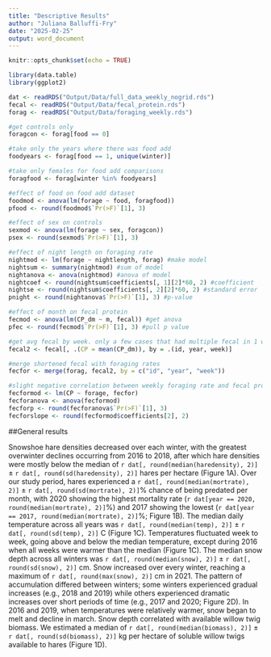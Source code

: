 ```yaml
---
title: "Descriptive Results"
author: "Juliana Balluffi-Fry"
date: "2025-02-25"
output: word_document
---
```


```r
knitr::opts_chunk$set(echo = TRUE)

library(data.table)
library(ggplot2)

dat <- readRDS("Output/Data/full_data_weekly_nogrid.rds")
fecal <- readRDS("Output/Data/fecal_protein.rds")
forag <- readRDS("Output/Data/foraging_weekly.rds")

#get controls only
foragcon <- forag[food == 0]

#take only the years where there was food add
foodyears <- forag[food == 1, unique(winter)]

#take only females for food add comparisons
foragfood <- forag[winter %in% foodyears]

#effect of food on food add dataset
foodmod <- anova(lm(forage ~ food, foragfood))
pfood <- round(foodmod$`Pr(>F)`[1], 3)

#effect of sex on controls
sexmod <- anova(lm(forage ~ sex, foragcon))
psex <- round(sexmod$`Pr(>F)`[1], 3)

#effect of night length on foraging rate
nightmod <- lm(forage ~ nightlength, forag) #make model
nightsum <- summary(nightmod) #sum of model
nightanova <- anova(nightmod) #anova of model
nightcoef <- round(nightsum$coefficients[, 1][2]*60, 2) #coefficient
nightse <- round(nightsum$coefficients[, 2][2]*60, 2) #standard error
pnight <- round(nightanova$`Pr(>F)`[1], 3) #p-value

#effect of month on fecal protein
fecmod <- anova(lm(CP_dm ~ m, fecal)) #get anova
pfec <- round(fecmod$`Pr(>F)`[1], 3) #pull p value

#get avg fecal by week. only a few cases that had multiple fecal in 1 week
fecal2 <- fecal[, .(CP = mean(CP_dm)), by = .(id, year, week)]

#merge shortened fecal with foraging rates
fecfor <- merge(forag, fecal2, by = c("id", "year", "week"))

#slight negative correlation between weekly foraging rate and fecal protein
fecformod <- lm(CP ~ forage, fecfor)
fecforanova <- anova(fecformod)
fecforp <- round(fecforanova$`Pr(>F)`[1], 3)
fecforslope <- round(fecformod$coefficients[2], 2)


```



##General results

Snowshoe hare densities decreased over each winter, with the greatest overwinter declines occurring from 2016 to 2018, after which hare densities were mostly below the median of `r dat[, round(median(haredensity), 2)]` ± `r dat[, round(sd(haredensity), 2)]` hares per hectare (Figure 1A). Over our study period, hares experienced a `r dat[, round(median(mortrate), 2)]` ± `r dat[, round(sd(mortrate), 2)]`% chance of being predated per month, with 2020 showing the highest mortality rate (`r dat[year == 2020, round(median(mortrate), 2)]`%) and 2017 showing the lowest (`r dat[year == 2017, round(median(mortrate), 2)]`%; Figure 1B). The median daily temperature across all years was `r dat[, round(median(temp), 2)]` ± `r dat[, round(sd(temp), 2)]` C (Figure 1C). Temperatures fluctuated week to week, going above and below the median temperature, except during 2016 when all weeks were warmer than the median (Figure 1C). The median snow depth across all winters was `r dat[, round(median(snow), 2)]` ± `r dat[, round(sd(snow), 2)]` cm. Snow increased over every winter, reaching a maximum of `r dat[, round(max(snow), 2)]` cm in 2021. The pattern of accumulation differed between winters; some winters experienced gradual increases (e.g., 2018 and 2019) while others experienced dramatic increases over short periods of time (e.g., 2017 and 2020; Figure 2D). In 2016 and 2019, when temperatures were relatively warmer, snow began to melt and decline in march. Snow depth correlated with available willow twig biomass. We estimated a median of `r dat[, round(median(biomass), 2)]` ± `r dat[, round(sd(biomass), 2)]` kg per hectare of soluble willow twigs available to hares (Figure 1D).

